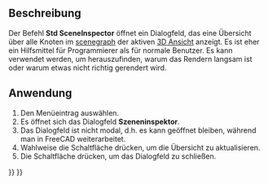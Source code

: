 <languages/>

{{Docnav/de
|[[Std_DemoMode/de|Präsentationsmodus]]
|[[Std_DependencyGraph/de|Abhängigkeitsgraph]]
|[[Std_Tools_Menu/de|Std Menü Werkzeuge]]
|IconL=Std_DemoMode.svg
|IconR=Std_DependencyGraph.svg
|IconC=Freecad.svg
}}

{{GuiCommand/de
|Name=Std SceneInspector
|Name/de=Std Szeneninspektor
|MenuLocation=Werkzeuge → Szeneninspektor...
|Workbenches=Alle
}}

<span id="Description"></span>
==Beschreibung==

Der Befehl '''Std SceneInspector''' öffnet ein Dialogfeld, das eine Übersicht über alle Knoten im [[Scenegraph|scenegraph]] der aktiven [[3D_view/de|3D Ansicht]] anzeigt.  Es ist eher ein Hilfsmittel für Programmierer als für normale Benutzer. Es kann verwendet werden, um herauszufinden, warum das Rendern langsam ist oder warum etwas nicht richtig gerendert wird.

<span id="Usage"></span>
==Anwendung==

# Den Menüeintrag {{MenuCommand|Werkzeuge → [[Image:Std_SceneInspector.svg|16px]]  Szeneninspektor...}} auswählen.
# Es öffnet sich das Dialogfeld '''Szeneninspektor'''.
# Das Dialogfeld ist nicht modal, d.h. es kann geöffnet bleiben, während man in FreeCAD weiterarbeitet.
# Wahlweise die Schaltfläche {{Button|Aktualisieren}} drücken, um die Übersicht zu aktualisieren.
# Die Schaltfläche {{Button|Schließen}} drücken, um das Dialogfeld zu schließen.


{{Docnav/de
|[[Std_DemoMode/de|Präsentationsmodus]]
|[[Std_DependencyGraph/de|Abhängigkeitsgraph]]
|[[Std_Tools_Menu/de|Std Menü Werkzeuge]]
|IconL=Std_DemoMode.svg
|IconR=Std_DependencyGraph.svg
|IconC=Freecad.svg
}}

{{Std_Base_navi{{#translation:}}}}
{{Userdocnavi{{#translation:}}}}